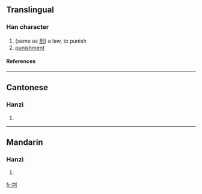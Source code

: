 ==Translingual==
===Han character===
{{Han char|rn=18|rad=刀|as=04|sn=6|four=|canj=廿廿中弓 (TTLN)}}
# (same as [[刑]]) a law, to punish
# [[punishment]]
====References====
{{Han ref|kx=0137.120|hdz=10325.010|uh=34DD|ud=13533}}

----
==Cantonese==
===Hanzi===
{{yue-hanzi|jyut=|y=jing4}}
# {{defn|Cantonese}}

----
==Mandarin==
===Hanzi===
{{cmn-hanzi|pin=[[xíng]] ([[xing2]])|wg=hsing<sup>2</sup>}}
# {{defn|Mandarin}}

[[fr:㓝]]
